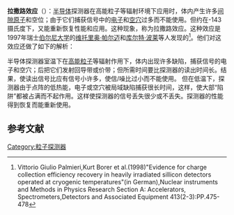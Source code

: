 '''拉撒路效应'''（{{lang-en|Lazarus effect}}）：[[半导体|半导体]]探测器在高能粒子等辐射环境下应用时，体内产生许多[[间隙原子|间隙原子]]和空位；由于它们捕获信号中的[[电子|电子]]和[[空穴|空穴]]过多而不能使用。但约在-143摄氏度下，又能重新恢复性能和应用。这种现象，称为拉撒路效应。这种效应是1997年瑞士[[伯尔尼大学|伯尔尼大学]]的[[维托里奥·帕尔迈|维托里奥·帕尔迈]]和[[库尔特·波莱|库尔特·波莱]]等人发现的<ref>Vittorio Giulio Palmieri,Kurt Borer et al.(1998)"Evidence for charge collection efficiency recovery in heavily irradiated sillicon detectors operated at cryogenic temperatures"(in German),Nuclear instruments and Methods in Physics Research Section A: Accelerators, Spectrometers,Detectors and Associated Equipment 413(2-3):PP.475-478</ref>。他们对这效应还做了如下的解析：

半导体探测器室温下在[[高能粒子|高能粒子]]等辐射作用下，体内出现许多缺陷，捕获信号的电子和空穴；后把它们发射回导带或价带；但所需时间要比探测器的读出时间长。结果，使读出信号比应有信号小许多，使信/噪比过小而不能使用。
但在低温下，探测器由于点阵的低热能，电子或空穴被局域缺陷捕获很长时间，这样，使大部“陷阱”都被占满而不起作用。这样使探测器的信号丢失很少或不丢失。探测器的性能得到恢复而能重新使用。

==参考文献==
{{reflist}}


[[Category:粒子探测器|Category:粒子探测器]]